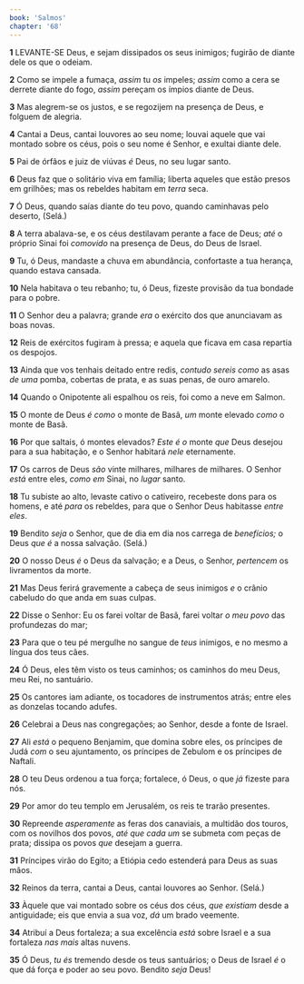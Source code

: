 ```yaml
---
book: 'Salmos'
chapter: '68'
---
```


**1** LEVANTE-SE Deus, e sejam dissipados os seus inimigos; fugirão de diante dele os que o odeiam.

**2** Como se impele a fumaça, _assim_ tu _os_ impeles; _assim_ como a cera se derrete diante do fogo, _assim_ pereçam os ímpios diante de Deus.

**3** Mas alegrem-se os justos, e se regozijem na presença de Deus, e folguem de alegria.

**4** Cantai a Deus, cantai louvores ao seu nome; louvai aquele que vai montado sobre os céus, pois o seu nome é Senhor, e exultai diante dele.

**5** Pai de órfãos e juiz de viúvas _é_ Deus, no seu lugar santo.

**6** Deus faz que o solitário viva em família; liberta aqueles que estão presos em grilhões; mas os rebeldes habitam em _terra_ seca.

**7** Ó Deus, quando saías diante do teu povo, quando caminhavas pelo deserto, (Selá.)

**8** A terra abalava-se, e os céus destilavam perante a face de Deus; _até_ o próprio Sinai foi _comovido_ na presença de Deus, do Deus de Israel.

**9** Tu, ó Deus, mandaste a chuva em abundância, confortaste a tua herança, quando estava cansada.

**10** Nela habitava o teu rebanho; tu, ó Deus, fizeste provisão da tua bondade para o pobre.

**11** O Senhor deu a palavra; grande _era_ o exército dos que anunciavam as boas novas.

**12** Reis de exércitos fugiram à pressa; e aquela que ficava em casa repartia os despojos.

**13** Ainda que vos tenhais deitado entre redis, _contudo sereis como_ as asas _de uma_ pomba, cobertas de prata, e as suas penas, de ouro amarelo.

**14** Quando o Onipotente ali espalhou os reis, foi como a neve em Salmon.

**15** O monte de Deus _é_ _como_ o monte de Basã, _um_ monte elevado _como_ o monte de Basã.

**16** Por que saltais, ó montes elevados? _Este é o_ monte _que_ Deus desejou para a sua habitação, e o Senhor habitará _nele_ eternamente.

**17** Os carros de Deus _são_ vinte milhares, milhares de milhares. O Senhor _está_ entre eles, _como em_ Sinai, no _lugar_ santo.

**18** Tu subiste ao alto, levaste cativo o cativeiro, recebeste dons para os homens, e até _para_ os rebeldes, para que o Senhor Deus habitasse _entre eles_.

**19** Bendito _seja_ o Senhor, que de dia em dia nos carrega de _benefícios;_ o Deus _que é_ a nossa salvação. (Selá.)

**20** O nosso Deus _é_ o Deus da salvação; e a Deus, o Senhor, _pertencem_ os livramentos da morte.

**21** Mas Deus ferirá gravemente a cabeça de seus inimigos _e_ o crânio cabeludo do que anda em suas culpas.

**22** Disse o Senhor: Eu os farei voltar de Basã, farei voltar _o meu povo_ das profundezas do mar;

**23** Para que o teu pé mergulhe no sangue de _teus_ inimigos, e no mesmo a língua dos teus cães.

**24** Ó Deus, eles têm visto os teus caminhos; os caminhos do meu Deus, meu Rei, no santuário.

**25** Os cantores iam adiante, os tocadores de instrumentos atrás; entre eles as donzelas tocando adufes.

**26** Celebrai a Deus nas congregações; ao Senhor, desde a fonte de Israel.

**27** Ali _está_ o pequeno Benjamim, que domina sobre eles, os príncipes de Judá _com_ o seu ajuntamento, os príncipes de Zebulom e os príncipes de Naftali.

**28** O teu Deus ordenou a tua força; fortalece, ó Deus, o que _já_ fizeste para nós.

**29** Por amor do teu templo em Jerusalém, os reis te trarão presentes.

**30** Repreende _asperamente_ as feras dos canaviais, a multidão dos touros, com os novilhos dos povos, _até que cada um_ se submeta com peças de prata; dissipa os povos _que_ desejam a guerra.

**31** Príncipes virão do Egito; a Etiópia cedo estenderá para Deus as suas mãos.

**32** Reinos da terra, cantai a Deus, cantai louvores ao Senhor. (Selá.)

**33** Àquele que vai montado sobre os céus dos céus, _que existiam_ desde a antiguidade; eis que envia a sua voz, _dá_ um brado veemente.

**34** Atribuí a Deus fortaleza; a sua excelência _está_ sobre Israel e a sua fortaleza _nas mais_ altas nuvens.

**35** Ó Deus, _tu és_ tremendo desde os teus santuários; o Deus de Israel _é_ o que dá força e poder ao seu povo. Bendito _seja_ Deus!
